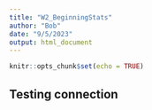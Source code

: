 ```yaml
---
title: "W2_BeginningStats"
author: "Bob"
date: "9/5/2023"
output: html_document
---
```


```r
knitr::opts_chunk$set(echo = TRUE)
```

## Testing connection



